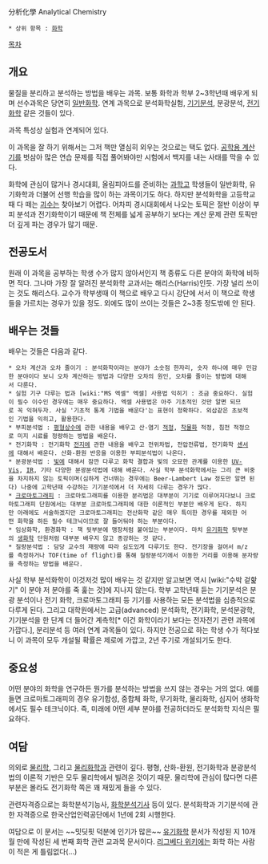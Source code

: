 分析化學
Analytical Chemistry

 * 상위 항목 : [[화학]]


[[목차]]
== 개요 ==
물질을 분리하고 분석하는 방법을 배우는 과목. 보통 화학과 학부 2~3학년때 배우게 되며 선수과목은 당연히 [[일반화학]]. 
연계 과목으로 분석화학실험, [[기기분석]], 분광분석, [[전기화학]] 같은 것들이 있다.

과목 특성상 실험과 연계되어 있다. 

이 과목을 잘 하기 위해서는 그저 책만 열심히 외우는 것으로는 택도 없다. [[공학용 계산기]]를 벗삼아 많은 연습 문제를 직접 풀어봐야만 시험에서 백지를 내는 사태를 막을 수 있다. 

화학에 관심이 많거나 경시대회, 올림피아드를 준비하는 [[과학고]] 학생들이 일반화학, 유기화학과 더불어 선행 학습을 많이 하는 과목이기도 하다. 하지만 분석화학을 고등학교 때 다 떼는 [[괴수]]는 찾아보기 어렵다. 어차피 경시대회에서 나오는 토픽은 절반 이상이 부피 분석과 전기화학이기 때문에 책 전체를 넓게 공부하기 보다는 계산 문제 관련 토픽만 더 깊게 파는 경우가 많기 때문. 

== 전공도서 ==
원래 이 과목을 공부하는 학생 수가 많지 않아서인지 책 종류도 다른 분야의 화학에 비하면 적다. 그나마 가장 잘 알려진 분석화학 교과서는 해리스(Harris)인듯. 가장 널리 쓰이는 것도 해리스다. 교수가 학부생때 이 책으로 배우고 다시 강단에 서서 이 책으로 학생들을 가르치는 경우가 있을 정도. 외에도 많이 쓰이는 것들은 2~3종 정도밖에 안 된다.

== 배우는 것들 ==
배우는 것들은 다음과 같다.
 * 오차 계산과 오차 줄이기 : 분석화학이라는 분야가 소숫점 한자리, 숫자 하나에 매우 민감한 분야이다 보니 오차 계산하는 방법과 다양한 오차의 원인, 오차를 줄이는 방법에 대해서 다룬다.
 * 실험 기구 다루는 법과 [wiki:"MS 엑셀" 엑셀] 사용법 익히기 : 조금 중요하다. 실험이 필수 이수인 경우에는 매우 중요하다. 엑셀 사용법은 아주 기초적인 것만 알면 되므로 꼭 익혀두자. 사실 '기초적 통계 기법을 배운다'는 표현이 정확하다. 외삽같은 초보적인 기법을 익히고, 활용한다. 
 * 부피분석법 : [[평형상수]]에 관한 내용을 배우고 산-염기 [[적정]], [[착물]]화 적정, 침전 적정으로 미지 시료를 정량하는 방법을 배운다. 
 * 전기화학 : 전기화학 [[전지]]에 관한 내용을 배우고 전위차법, 전압전류법, 전기화학 [[센서]]에 대해서 배운다. 산화-환원 반응을 이용한 부피분석법이 나온다. 
 * 분광분석법 : [[빛]]에 대해서 잠깐 다루고 화학 결합과 빛의 오묘한 관계를 이용한 [[UV-Vis]], [[IR]], 기타 다양한 분광분석법에 대해 배운다. 사실 학부 분석화학에서는 그리 큰 비중을 차지하지 않는 토픽이며(심하게 건너뛰는 경우에는 Beer-Lambert Law 정도만 알면 된다) 나중에 고학년때 수강하는 기기분석에서 더 자세히 다루는 경우가 많다. 
 * [[크로마토그래피]] : 크로마토그래피를 이용한 분리법은 대부분이 기기로 이루어지다보니 크로마토그래피 단원에서는 대부분 크로마토그래피에 대한 이론적인 부분만 배우게 된다. 하지만 아래에도 서술하겠지만 크로마토그래피는 전산화학 같은 매우 특이한 경우를 제외한 어떤 화학을 하든 필수 테크닉이므로 잘 들어둬야 하는 부분이다. 
 * 임상화학, 환경화학 : 책 뒷부분에 맹장처럼 붙어있는 부분이다. 마치 [[유기화학]] 뒷부분의 [[생화학]] 단원처럼 대부분 배우지 않고 종강하는 것 같다.
 * 질량분석법 : 담당 교수의 재량에 따라 심도있게 다루기도 한다. 전기장을 걸어서 m/z를 측정하거나 TOF(time of flight)를 통해 질량분석기에서 이동한 거리를 이용해 분자량을 측정하는 방법을 배운다. 

사실 학부 분석화학이 이것저것 많이 배우는 것 같지만 알고보면 역시 [wiki:"수박 겉핥기" 이 분야 저 분야를 죽 훑는 것]에 지나지 않는다. 학부 고학년때 듣는 기기분석은 분광 분석이나 전기 화학, 크로마토그래피 등 기기를 사용하는 모든 분석법을 심층적으로 다루게 된다. 그리고 대학원에서는 고급(advanced) 분석화학, 전기화학, 분석분광학, 기기분석을 한 단계 더 들어간 계측학[* 이건 화학이라기 보다는 전자전기 관련 과목에 가깝다.], 분리분석 등 여러 연계 과목들이 있다. 하지만 전공으로 하는 학생 수가 적다보니 이 과목이 모두 개설될 확률은 제로에 가깝고, 2년 주기로 개설되기도 한다. 
== 중요성 ==
어떤 분야의 화학을 연구하든 뭔가를 분석하는 방법을 쓰지 않는 경우는 거의 없다. 예를 들면 크로마토그래피의 경우 유기합성, 중합체 화학, 무기화학, 물리화학, 심지어 생화학에서도 필수 테크닉이다. 즉, 미래에 어떤 세부 분야를 전공하더라도 분석화학 지식은 필요하다. 

== 여담 ==
의외로 [[물리학]], 그리고 [[물리화학]]과 관련이 깊다. 평형, 산화-환원, 전기화학과 분광분석법의 이론적 기반은 모두 물리학에서 빌려온 것이기 때문. 물리학에 관심이 많다면 다른 부분은 몰라도 전기화학 쪽은 꽤 재밌게 들을 수 있다.

관련자격증으로는 화학분석기능사, [[화학분석기사]] 등이 있다. 분석화학과 기기분석에 관한 자격증으로 한국산업인력공단에서 1년에 2회 시행한다.

여담으로 이 문서는 ~~밋딧핏 덕분에 인기가 많은~~ [[유기화학]] 문서가 작성된 지 10개월 만에 작성된 세 번째 화학 관련 교과목 문서이다. [[리그베다 위키]]에는 화학 하는 사람이 적은 게 틀림없다(...)
